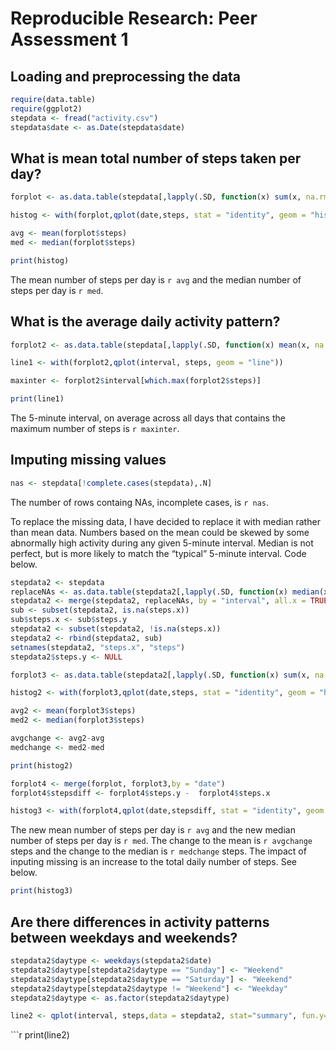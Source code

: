 # Reproducible Research: Peer Assessment 1


## Loading and preprocessing the data
```r
require(data.table)
require(ggplot2)
stepdata <- fread("activity.csv")
stepdata$date <- as.Date(stepdata$date)
```


## What is mean total number of steps taken per day?
```r

forplot <- as.data.table(stepdata[,lapply(.SD, function(x) sum(x, na.rm = TRUE)), by = "date", .SDcols = 1])

histog <- with(forplot,qplot(date,steps, stat = "identity", geom = "histogram"))

avg <- mean(forplot$steps)
med <- median(forplot$steps)

```

```r

print(histog)

```

The mean number of steps per day is `r avg` and the median number of steps per day is `r med`.




## What is the average daily activity pattern?
```r
forplot2 <- as.data.table(stepdata[,lapply(.SD, function(x) mean(x, na.rm = TRUE)), by = "interval", .SDcols = 1])

line1 <- with(forplot2,qplot(interval, steps, geom = "line"))

maxinter <- forplot2$interval[which.max(forplot2$steps)]
```

```r

print(line1)

```


The 5-minute interval, on average across all days that contains the maximum number of steps is `r maxinter`.



## Imputing missing values

```r

nas <- stepdata[!complete.cases(stepdata),.N]

```

The number of rows containg NAs, incomplete cases, is `r nas`.


To replace the missing data, I have decided to replace it with median rather than mean data.  Numbers based on the mean could be skewed by some abnormally high activity during any given 5-minute interval.  Median is not perfect, but is more likely to match the "typical" 5-minute interval.  Code below.

```r
stepdata2 <- stepdata
replaceNAs <- as.data.table(stepdata2[,lapply(.SD, function(x) median(x, na.rm = TRUE)), by = "interval", .SDcols = 1])
stepdata2 <- merge(stepdata2, replaceNAs, by = "interval", all.x = TRUE)
sub <- subset(stepdata2, is.na(steps.x))
sub$steps.x <- sub$steps.y 
stepdata2 <- subset(stepdata2, !is.na(steps.x))
stepdata2 <- rbind(stepdata2, sub)
setnames(stepdata2, "steps.x", "steps")
stepdata2$steps.y <- NULL
```

```r

forplot3 <- as.data.table(stepdata2[,lapply(.SD, function(x) sum(x, na.rm = TRUE)), by = "date", .SDcols = 2])

histog2 <- with(forplot3,qplot(date,steps, stat = "identity", geom = "histogram"))

avg2 <- mean(forplot3$steps)
med2 <- median(forplot3$steps)

avgchange <- avg2-avg
medchange <- med2-med


```

```r

print(histog2)

```

```r

forplot4 <- merge(forplot, forplot3,by = "date")
forplot4$stepsdiff <- forplot4$steps.y -  forplot4$steps.x

histog3 <- with(forplot4,qplot(date,stepsdiff, stat = "identity", geom = "histogram"))

```

The new mean number of steps per day is `r avg` and the new median number of steps per day is `r med`.  The change to the mean is `r avgchange` steps and the change to the median is `r medchange` steps.  The impact of inputing missing is an increase to the total daily number of steps.  See below.

```r

print(histog3)

```

## Are there differences in activity patterns between weekdays and weekends?


```r
stepdata2$daytype <- weekdays(stepdata2$date)
stepdata2$daytype[stepdata2$daytype == "Sunday"] <- "Weekend"
stepdata2$daytype[stepdata2$daytype == "Saturday"] <- "Weekend"
stepdata2$daytype[stepdata2$daytype != "Weekend"] <- "Weekday"
stepdata2$daytype <- as.factor(stepdata2$daytype)

line2 <- qplot(interval, steps,data = stepdata2, stat="summary", fun.y="mean", geom = "line") + facet_wrap(~daytype, nrow=2)

```

```r

print(line2)


